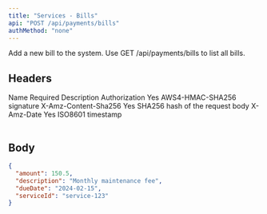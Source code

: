 ```yaml
---
title: "Services - Bills"
api: "POST /api/payments/bills"
authMethod: "none"
---
```


Add a new bill to the system. Use GET /api/payments/bills to list all bills.

## Headers

<Table>
  <Table.Head>
    <Table.Row>
      <Table.Header>Name</Table.Header>
      <Table.Header>Required</Table.Header>
      <Table.Header>Description</Table.Header>
    </Table.Row>
  </Table.Head>
  <Table.Body>
    <Table.Row>
      <Table.Cell>Authorization</Table.Cell>
      <Table.Cell>Yes</TableCell>
      <Table.Cell>AWS4-HMAC-SHA256 signature</TableCell>
    </Table.Row>
    <Table.Row>
      <Table.Cell>X-Amz-Content-Sha256</TableCell>
      <Table.Cell>Yes</TableCell>
      <Table.Cell>SHA256 hash of the request body</TableCell>
    </Table.Row>
    <Table.Row>
      <Table.Cell>X-Amz-Date</TableCell>
      <Table.Cell>Yes</TableCell>
      <Table.Cell>ISO8601 timestamp</TableCell>
    </Table.Row>
  </Table.Body>
</Table>

## Body

```json
{
  "amount": 150.5,
  "description": "Monthly maintenance fee",
  "dueDate": "2024-02-15",
  "serviceId": "service-123"
}
```
